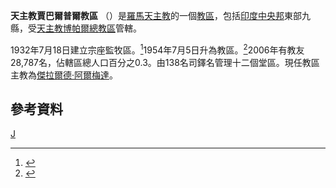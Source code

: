 {{Infobox Roman Catholic diocese
|Roman Catholic Diocese of = 天主教賈巴爾普爾教區
|Latin name of diocese = Dioecesis Iabalpurensis
|image = 
|caption = 
|location = [[印度|印度]]
|territory = [[中央邦|中央邦]]東部
|population = 28,787
|rite = 拉丁禮
|patron = 
|province = 博帕爾
|established = 1932年
|cathedral = 聖伯多祿聖保祿主教座堂
|co-cathedral =
|leadership =主教
|website = 
|pope = 
|metropolitan = 
|ordinary = 傑拉爾德‧阿爾梅達
|coadjutor archbishop =
|coadjutor bishop =
|auxiliary =
|emeritus =
}}

'''天主教賈巴爾普爾教區''' （{{lang-la|Dioecesis Iabalpurensis}}）是[[羅馬天主教|羅馬天主教]]的一個[[教區|教區]]，包括[[印度|印度]][[中央邦|中央邦]]東部九縣，受[[天主教博帕爾總教區|天主教博帕爾總教區]]管轄。

1932年7月18日建立宗座監牧區。<ref name="pa">{{cite journal
|journal=[[宗座公報|宗座公報]]
|publisher=[[梵蒂岡出版社|梵蒂岡出版社]]
|date=1932年
|volume=24
|title=De Romanorum Pontificum
|page=401
|url=http://www.vatican.va/archive/aas/documents/AAS%2024%20%5B1932%5D%20-%20ocr.pdf
|access-date=2013-12-16
|archive-date=2010-03-27
|archive-url=https://web.archive.org/web/20100327070856/http://www.vatican.va/archive/aas/documents/AAS%2024%20%5B1932%5D%20-%20ocr.pdf
|dead-url=no
}}</ref>1954年7月5日升為教區。<ref name="dio">{{cite journal
|journal=[[宗座公報|宗座公報]]
|publisher=[[梵蒂岡出版社|梵蒂岡出版社]]
|date=1954年
|volume=46
|title=Qui genus hominum
|page=689
|url=http://www.vatican.va/archive/aas/documents/AAS%2046%20%5B1954%5D%20-%20ocr.pdf
|access-date=2013-12-16
|archive-date=2013-09-03
|archive-url=https://web.archive.org/web/20130903002740/http://www.vatican.va/archive/aas/documents/AAS%2046%20%5B1954%5D%20-%20ocr.pdf
|dead-url=no
}}</ref>2006年有教友28,787名，佔轄區總人口百分之0.3。由138名司鐸名管理十二個堂區。現任教區主教為[[傑拉爾德‧阿爾梅達|傑拉爾德‧阿爾梅達]]。

==參考資料==
{{reflist}}
[[Category:印度天主教教區|J]]
